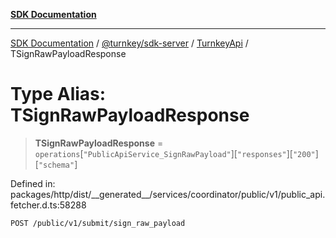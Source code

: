 [**SDK Documentation**](../../../../../README.mdx)

***

[SDK Documentation](../../../../../packages.mdx) / [@turnkey/sdk-server](../../../README.mdx) / [TurnkeyApi](../README.mdx) / TSignRawPayloadResponse

# Type Alias: TSignRawPayloadResponse

> **TSignRawPayloadResponse** = `operations`\[`"PublicApiService_SignRawPayload"`\]\[`"responses"`\]\[`"200"`\]\[`"schema"`\]

Defined in: packages/http/dist/\_\_generated\_\_/services/coordinator/public/v1/public\_api.fetcher.d.ts:58288

`POST /public/v1/submit/sign_raw_payload`
